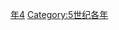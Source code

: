 {{Catnav|頁面分類|历史|歷史時代|年|5世纪各年}}

{{catmore}}
{{Commons category|434}}

[[Category:430年代|年4]]
[[Category:5世纪各年|Category:5世纪各年]]